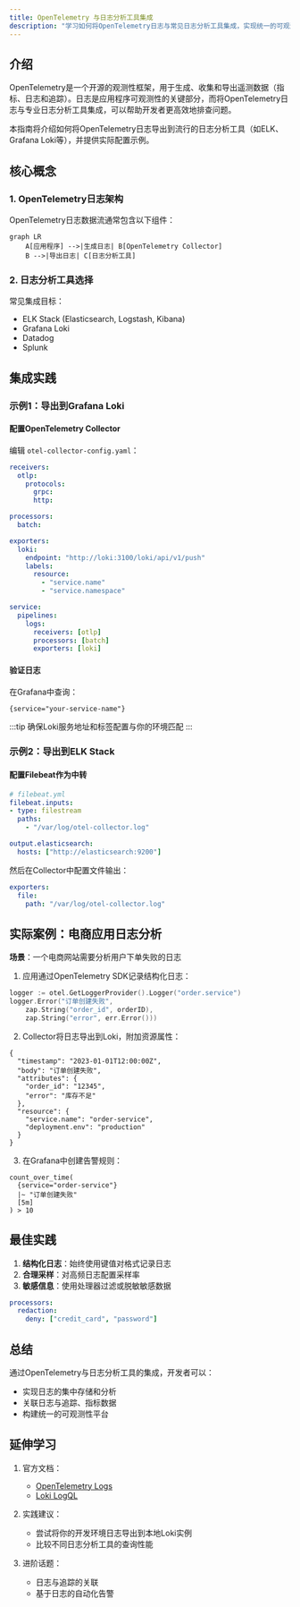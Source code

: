 ```yaml
---
title: OpenTelemetry 与日志分析工具集成
description: "学习如何将OpenTelemetry日志与常见日志分析工具集成，实现统一的可观测性解决方案。"
---
```


## 介绍

OpenTelemetry是一个开源的观测性框架，用于生成、收集和导出遥测数据（指标、日志和追踪）。日志是应用程序可观测性的关键部分，而将OpenTelemetry日志与专业日志分析工具集成，可以帮助开发者更高效地排查问题。

本指南将介绍如何将OpenTelemetry日志导出到流行的日志分析工具（如ELK、Grafana Loki等），并提供实际配置示例。

## 核心概念

### 1. OpenTelemetry日志架构

OpenTelemetry日志数据流通常包含以下组件：
```mermaid
graph LR
    A[应用程序] -->|生成日志| B[OpenTelemetry Collector]
    B -->|导出日志| C[日志分析工具]
```

### 2. 日志分析工具选择

常见集成目标：
- ELK Stack (Elasticsearch, Logstash, Kibana)
- Grafana Loki
- Datadog
- Splunk

## 集成实践

### 示例1：导出到Grafana Loki

#### 配置OpenTelemetry Collector

编辑 `otel-collector-config.yaml`：

```yaml
receivers:
  otlp:
    protocols:
      grpc:
      http:

processors:
  batch:

exporters:
  loki:
    endpoint: "http://loki:3100/loki/api/v1/push"
    labels:
      resource:
        - "service.name"
        - "service.namespace"

service:
  pipelines:
    logs:
      receivers: [otlp]
      processors: [batch]
      exporters: [loki]
```

#### 验证日志

在Grafana中查询：
```
{service="your-service-name"}
```

:::tip
确保Loki服务地址和标签配置与你的环境匹配
:::

### 示例2：导出到ELK Stack

#### 配置Filebeat作为中转

```yaml
# filebeat.yml
filebeat.inputs:
- type: filestream
  paths:
    - "/var/log/otel-collector.log"

output.elasticsearch:
  hosts: ["http://elasticsearch:9200"]
```

然后在Collector中配置文件输出：
```yaml
exporters:
  file:
    path: "/var/log/otel-collector.log"
```

## 实际案例：电商应用日志分析

**场景**：一个电商网站需要分析用户下单失败的日志

1. 应用通过OpenTelemetry SDK记录结构化日志：
```go
logger := otel.GetLoggerProvider().Logger("order.service")
logger.Error("订单创建失败",
    zap.String("order_id", orderID),
    zap.String("error", err.Error()))
```

2. Collector将日志导出到Loki，附加资源属性：
```
{
  "timestamp": "2023-01-01T12:00:00Z",
  "body": "订单创建失败",
  "attributes": {
    "order_id": "12345",
    "error": "库存不足"
  },
  "resource": {
    "service.name": "order-service",
    "deployment.env": "production"
  }
}
```

3. 在Grafana中创建告警规则：
```
count_over_time(
  {service="order-service"} 
  |~ "订单创建失败"
  [5m]
) > 10
```

## 最佳实践

1. **结构化日志**：始终使用键值对格式记录日志
2. **合理采样**：对高频日志配置采样率
3. **敏感信息**：使用处理器过滤或脱敏敏感数据
```yaml
processors:
  redaction:
    deny: ["credit_card", "password"]
```

## 总结

通过OpenTelemetry与日志分析工具的集成，开发者可以：
- 实现日志的集中存储和分析
- 关联日志与追踪、指标数据
- 构建统一的可观测性平台

## 延伸学习

1. 官方文档：
   - [OpenTelemetry Logs](https://opentelemetry.io/docs/concepts/logs/)
   - [Loki LogQL](https://grafana.com/docs/loki/latest/logql/)

2. 实践建议：
   - 尝试将你的开发环境日志导出到本地Loki实例
   - 比较不同日志分析工具的查询性能

3. 进阶话题：
   - 日志与追踪的关联
   - 基于日志的自动化告警